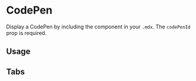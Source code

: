 

<Meta title="Components/CodePen" component={CodePen} />

# CodePen

Display a CodePen by including the component in your `.mdx`. The `codePenId` prop is required.

<ArgsTable of={CodePen} />

## Usage

<Story name="usage">
  <CodePen codePenId="PNaGbb" />
</Story>

<Source ID="usage" />

## Tabs

<Story name="tabs">
  <CodePen codePenId="PNaGbb" tabs={['js', 'result']} />
</Story>

<Source ID="tabs" />
